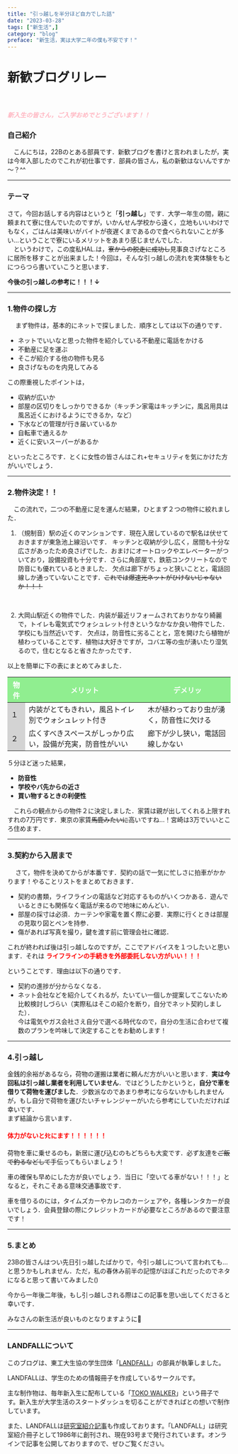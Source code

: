---
title: "引っ越しを半分ほど自力でした話"
date: "2023-03-28"
tags: ["新生活",]
category: "blog"
preface: "新生活，実は大学二年の僕も不安です！"
---

# 新歓ブログリレー
<br/>

##### <font color="lightpink"> 新入生の皆さん，ご入学おめでとうございます！！</font>
### 自己紹介
　こんにちは，22Bのとある部員です．新歓ブログを書けと言われましたが，実は今年入部したのでこれが初仕事です．部員の皆さん，私の新歓はないんですか～？^^

***

### テーマ

さて，今回お話しする内容はというと「**引っ越し**」です．大学一年生の間，親に頼まれて寮に住んでいたのですが，いかんせん学校から遠く，立地もいいわけでもなく，ごはんは美味いがバイトが夜遅くまであるので食べられないことが多い...ということで寮にいるメリットをあまり感じませんでした．
 <br/>
　というわけで，この度私HAL.は，~~寮からの脱走に成功し~~見事良さげなところに居所を移すことが出来ました！今回は，そんな引っ越しの流れを実体験をもとにつらつら書いていこうと思います．

**今後の引っ越しの参考に！！！↓**

***

### 1.物件の探し方
　
まず物件は，基本的にネットで探しました．順序としては以下の通りです．
- ネットでいいなと思った物件を紹介している不動産に電話をかける
- 不動産に足を運ぶ
- そこが紹介する他の物件も見る
- 良さげなものを内見してみる
  <br/>

この際重視したポイントは，
- 収納が広いか
- 部屋の区切りをしっかりできるか（キッチン家電はキッチンに，風呂用具は風呂近くにおけるようにできるか，など）
- 下水などの管理が行き届いているか
- 自転車で通えるか
- 近くに安いスーパーがあるか

といったところです．とくに女性の皆さんはこれ+セキュリティを気にかけた方がいいでしょう．

***

### 2.物件決定！！

　この流れで，二つの不動産に足を運んだ結果，ひとまず２つの物件に絞れました．
1. （規制音）駅の近くのマンションです．現在入居しているので駅名は伏せておきますが東急池上線沿いです．
キッチンと収納が少し広く，居間も十分な広さがあったため良さげでした．おまけにオートロックやエレベーターがついており，設備投資も十分です．さらに角部屋で，鉄筋コンクリートなので防音にも優れているときました．
欠点は廊下がちょっと狭いことと，電話回線しか通っていないことです．~~これでは爆速光ネットがひけないじゃないか！！！~~
<br/>

2.  大岡山駅近くの物件でした．内装が最近リフォームされておりかなり綺麗で，トイレも電気式でウォシュレット付きというなかなか良い物件でした．学校にも当然近いです．
欠点は，防音性に劣ることと，窓を開けたら植物が植わっていることです．植物は大好きですが，コバエ等の虫が湧いたり湿気るので，住むとなると省きたかったです．

以上を簡単に下の表にまとめてみました．

<table>
  <thead>
  <tr>
    <th bgcolor="lightgreen"><font color="white">物件</font></th>
    <th bgcolor="lightgreen"><font color="white">メリット</font></th>
    <th bgcolor="lightgreen"><font color="white">デメリッ</font></th>
  </tr>
  </thead>
  <tbody>
  <tr>
    <td bgcolor="lightgray">１</td>
    <td>内装がとてもきれい，風呂トイレ別でウォシュレット付き</td>
    <td>木が植わっており虫が湧く，防音性に欠ける</td>
  </tr>
  <tr>
    <td bgcolor="lightgray">２</td>
    <td>広くすべきスペースがしっかり広い，設備が充実，防音性がいい</td>
    <td>廊下が少し狭い，電話回線しかない</td>
  </tr>
  </tbody>
</table>

５分ほど迷った結果，
- **防音性**
- **学校やバ先からの近さ**
- **買い物するときの利便性**

　これらの観点からの物件２に決定しました．家賃は親が出してくれる上限すれすれの7万円です．東京の家賃~~馬鹿みたいに~~高いですね…！宮崎は3万でいいところ住めます．

***

### 3.契約から入居まで
　
さて，物件を決めてからが本番です．契約の話で一気に忙しさに拍車がかかります！やることリストをまとめておきます．
- 契約の書類，ライフラインの電話など対応するものがいくつかある．遊んでいるときにも関係なく電話が来るので地味にめんどい．
- 部屋の採寸は必須．カーテンや家電を置く際に必要．実際に行くときは部屋の見取り図とペンを持参．
- 傷があれば写真を撮り，鍵を渡す前に管理会社に確認．

これが終われば後は引っ越しなのですが，ここでアドバイスを１つしたいと思います．それは
**<font color="red"> ライフラインの手続きを外部委託しない方がいい！！！</font>**

  ということです．理由は以下の通りです．
- 契約の進捗が分からなくなる．
- ネット会社などを紹介してくれるが，たいてい一個しか提案してこないため比較検討しづらい（実際私はそこの紹介を断り，自分でネット契約しました）．<br/>
今は電気やガス会社さえ自分で選べる時代なので，自分の生活に合わせて複数のプランを吟味して決定することをお勧めします！

***

### 4.引っ越し

金銭的余裕があるなら，荷物の運搬は業者に頼んだ方がいいと思います．**実は今回私は引っ越し業者を利用していません**．ではどうしたかというと，**自分で車を借りて荷物を運びました**．少数派なのであまり参考にならないかもしれませんが，もし自分で荷物を運びたいチャレンジャーがいたら参考にしていただければ幸いです．<br/>
まず結論から言います．

#### <font color="red"> 体力がないとﾀﾋにます！！！！！！</font>

荷物を車に乗せるのも，新居に運び込むのもどちらも大変です．必ず友達を~~ご飯で釣るなどして~~手伝ってもらいましょう！<br/>

車の確保も早めにした方が良いでしょう．当日に「空いてる車がない！！！」となると，それこそある意味交通事故です．<br/>

車を借りるのには，タイムズカーやカレコのカーシェアや，各種レンタカーが良いでしょう．会員登録の際にクレジットカードが必要なところがあるので要注意です！

***

### 5.まとめ
23Bの皆さんはつい先日引っ越したばかりで，今引っ越しについて言われても…と思うかもしれません．ただ，私の春休み前半の記憶がほぼこれだったのでネタになると思って書いてみました\(\)<br/>

今から一年後二年後，もし引っ越しされる際はこの記事を思い出してくださると幸いです．<br/>

みなさんの新生活が良いものとなりますように🌸

***

### LANDFALLについて

このブログは、東工大生協の学生団体「[LANDFALL](https://landfaller.com/)」の部員が執筆しました。


LANDFALLは、学生のための情報冊子を作成しているサークルです。

主な制作物は、毎年新入生に配布している「[TOKO WALKER](https://landfaller.com/category/tokowalker/)」という冊子です。新入生が大学生活のスタートダッシュを切ることができればとの想いで制作しています。

また、LANDFALLは[研究室紹介記事](https://landfaller.com/magazines)も作成しております。「LANDFALL」は研究室紹介冊子として1986年に創刊され、現在93号まで発行されています。オンラインで記事を公開しておりますので、ぜひご覧ください。
